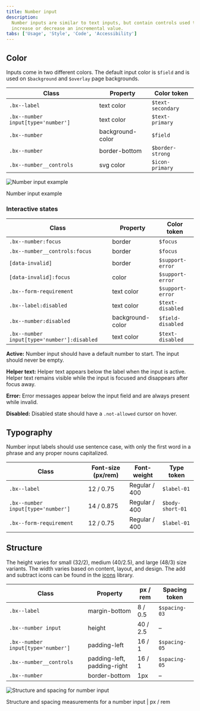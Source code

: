 ```yaml
---
title: Number input
description:
  Number inputs are similar to text inputs, but contain controls used to
  increase or decrease an incremental value.
tabs: ['Usage', 'Style', 'Code', 'Accessibility']
---
```


## Color

Inputs come in two different colors. The default input color is `$field` and is
used on `$background` and `$overlay` page backgrounds.

| Class                              | Property         | Color token       |
| ---------------------------------- | ---------------- | ----------------- |
| `.bx--label`                       | text color       | `$text-secondary` |
| `.bx--number input[type='number']` | text color       | `$text-primary`   |
| `.bx--number`                      | background-color | `$field`          |
| `.bx--number`                      | border-bottom    | `$border-strong`  |
| `.bx--number__controls`            | svg color        | `$icon-primary`   |

<div className="image--fixed">

![Number input example](images/number-input-style-2.png)

</div>

<Caption>Number input example</Caption>

### Interactive states

| Class                                       | Property         | Color token       |
| ------------------------------------------- | ---------------- | ----------------- |
| `.bx--number:focus`                         | border           | `$focus`          |
| `.bx--number__controls:focus`               | border           | `$focus`          |
| `[data-invalid]`                            | border           | `$support-error`  |
| `[data-invalid]:focus`                      | color            | `$support-error`  |
| `.bx--form-requirement`                     | text color       | `$support-error`  |
| `.bx--label:disabled`                       | text color       | `$text-disabled`  |
| `.bx--number:disabled`                      | background-color | `$field-disabled` |
| `.bx--number input[type='number']:disabled` | text color       | `$text-disabled`  |

**Active:** Number input should have a default number to start. The input should
never be empty.

**Helper text:** Helper text appears below the label when the input is active.
Helper text remains visible while the input is focused and disappears after
focus away.

**Error:** Error messages appear below the input field and are always present
while invalid.

**Disabled:** Disabled state should have a `.not-allowed` cursor on hover.

## Typography

Number input labels should use sentence case, with only the first word in a
phrase and any proper nouns capitalized.

| Class                              | Font-size (px/rem) | Font-weight   | Type token       |
| ---------------------------------- | ------------------ | ------------- | ---------------- |
| `.bx--label`                       | 12 / 0.75          | Regular / 400 | `$label-01`      |
| `.bx--number input[type='number']` | 14 / 0.875         | Regular / 400 | `$body-short-01` |
| `.bx--form-requirement`            | 12 / 0.75          | Regular / 400 | `$label-01`      |

## Structure

The height varies for small (32/2), medium (40/2.5), and large (48/3) size
variants. The width varies based on content, layout, and design. The add and
subtract icons can be found in the [icons](/guidelines/icons/library) library.

| Class                              | Property                    | px / rem | Spacing token |
| ---------------------------------- | --------------------------- | -------- | ------------- |
| `.bx--label`                       | margin-bottom               | 8 / 0.5  | `$spacing-03` |
| `.bx--number input`                | height                      | 40 / 2.5 | –             |
| `.bx--number input[type='number']` | padding-left                | 16 / 1   | `$spacing-05` |
| `.bx--number__controls`            | padding-left, padding-right | 16 / 1   | `$spacing-05` |
| `.bx--number`                      | border-bottom               | 1px      | –             |

<div className="image--fixed">

![Structure and spacing for number input](images/number-input-style-1.png)

</div>

<Caption>
  Structure and spacing measurements for a number input | px / rem
</Caption>
